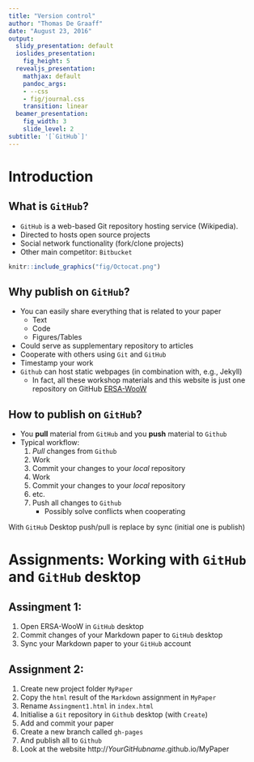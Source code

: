 ```yaml
---
title: "Version control"
author: "Thomas De Graaff"
date: "August 23, 2016"
output:
  slidy_presentation: default
  ioslides_presentation:
    fig_height: 5
  revealjs_presentation:
    mathjax: default
    pandoc_args:
    - --css
    - fig/journal.css
    transition: linear
  beamer_presentation:
    fig_width: 3
    slide_level: 2
subtitle: '[`GitHub`]'
---
```


# Introduction

## What is `GitHub`?

+ `GitHub` is a web-based Git repository hosting service (Wikipedia).
+ Directed to hosts open source projects 
+ Social network functionality (fork/clone projects)
+ Other main competitor: `Bitbucket`

```r
knitr::include_graphics("fig/Octocat.png")
```

## Why publish on `GitHub`?

+ You can easily share everything that is related to your paper
    - Text 
    - Code
    - Figures/Tables
+ Could serve as supplementary repository to articles
+ Cooperate with others using `Git` and `GitHub`
+ Timestamp your work 
+ `Github` can host static webpages (in combination with, e.g., Jekyll)
    - In fact, all these workshop materials and this website is just one repository on GitHub [ERSA-WooW](https://github.com/Thdegraaff/ERSA-WooW)

## How to publish on `GitHub`?

+ You **pull** material from `GitHub` and you **push** material to `Github`
+ Typical workflow:
    1. *Pull* changes from `Github`
    2. Work 
    3. Commit your changes to your *local* repository
    4. Work
    5. Commit your changes to your *local* repository
    6. etc.
    7. Push all changes to `Github`
        - Possibly solve conflicts when cooperating 

With `GitHub` Desktop push/pull is replace by sync (initial one is publish)

# Assignments: Working with `GitHub` and `GitHub` desktop

## Assingment 1: 
1. Open ERSA-WooW in `GitHub` desktop
2. Commit changes of your Markdown paper to `GitHub` desktop
3. Sync your Markdown paper to your `GitHub` account
    
## Assignment 2: 
1. Create new project folder `MyPaper`
2. Copy the `html` result of the `Markdown` assignment in `MyPaper`
3. Rename `Assingment1.html` in `index.html`
4. Initialise a `Git` repository in `Github` desktop (with `Create`)
5. Add and commit your paper
6. Create a new branch called `gh-pages`
7. And publish all to `Github`
8. Look at the website http://_YourGitHubname_.github.io/MyPaper



